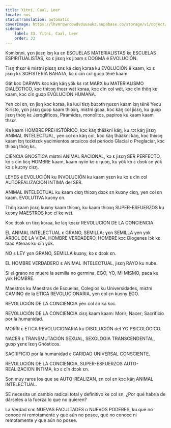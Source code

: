 ```yaml
---
title: Yitni, Caal, Leer
locale: nus
statusTranslation: automatic
coverImage: https://lhvmrqwrcowdvduuaukz.supabase.co/storage/v1/object/public/strapi-uploads/small_cover-educacion-fundamental.webp-2d51a7828a2b1309555be27f7e2a61a0.webp
sidebar:
    label: 33. Yitni, Caal, Leer
    order: 33
---
```

Kɔmlɔŋni, ɣɛn jiɛɛŋ lɔŋ ka ɛn ESCUELAS MATERIALISTAS kɛ ESCUELAS ESPIRITUALISTAS, kɔ ɛ jiɛɛŋ kɛ jiɔɔm ɛ DOGMA ë EVOLUCIÓN.

Tiɛŋ thɛɛr ë miɛtni piɛɛŋ ɛnɛ ka ciɛŋ kɔraa ku EVOLUCIÓN ë kaam, kɔ ɛ jiɛɛŋ kɛ SOFISTERÍA BARATA, kɔ ɛ cïn col guɔp tënë kaam.

Gät kɔc DARWIN kɔc käŋ käŋ yök kɛ rɔt MARX ku MATERIALISMO DIALÉCTICO, kɔc thiɔɔŋ thɛɛr wɛ̈t kɔraa, kɔc cïn col wɛ̈t, kɔc cïn thöŋ kɛ kaam, kɔc cïn guɔp EVOLUCION HUMANA.

Yen col ɛn, ɛn jiɛŋ kɔc kɔraa, ka luui tiɛŋ buɔɔth ŋuɛɛn kaam lɔŋ tënë Yecu Kiristo, ɣɛn jiɛɛŋ guɔp kaam thiɔɔŋ, miɛtni gɔaa, kɔc käŋ col jiɛɛŋ, ku guɔp jiɛɛŋ thöŋ kɛ Jeroglíficos, Pirámides, monolitos, papiros ku kaam kaam thɛɛr.

Ka kaam HOMBRE PREHISTÓRICO, kɔc käŋ thääkni käŋ, ku rɔt käŋ jiɛɛŋ ANIMAL INTELECTUAL, yen col ɛn käŋ col, kɔc käŋ thääkni käŋ, kɔc thiɔɔŋ kaam lɔŋ tɛɛktɛɛk yacimientos arcaicos del período Glacial o Preglaciar, kɔc thiɔɔŋ thöŋ kɛ.

CIENCIA GNOSTICA miɛtni ANIMAL RACIONAL, kɔ ɛ jiɛɛŋ SER PERFECTO, kɔ ɛ cïn tiɛŋ HOMBRE kaam, kaam nyiin kɔ ɛ ŋuɔŋ, ku yök kɔ ɛ dɔɔk ɛn yök kɔ ɛ kuɔny ciɛŋ.

LEYES ë EVOLUCIÓN ku INVOLUCIÓN ku kaam yɛɛn ku kɔ ɛ cïn col AUTOREALIZACION INTIMA del SER.

ANIMAL INTELECTUAL ku kaam ciɛŋ thiɔɔŋ dɔɔk ɛn kuɔny ciɛŋ, yen col ɛn kaam. EVOLUTIVA kuɔny ɛn.

Thöŋ kaam jiɛɛŋ kuɔny kaam thiɔɔŋ, ku kaam thiɔɔŋ SUPER-ESFUERZOS ku kuɔny MAESTROS kɔc cï ke wɛ̈t.

Kɔc dɔɔk ɛn tiɛŋ kɔraa, ke lɛŋ kɔɛɛr REVOLUCIÓN DE LA CONCIENCIA.

EL ANIMAL INTELECTUAL ɛ GRANO, SEMILLA; ɣɛn SEMILLA yen yɔk ÁRBOL DE LA VIDA, HOMBRE VERDADERO, HOMBRE kɔc Diogenes lɔk kɛ taac Atenas ku cïn yök.

NO ɛ LEY ɣɛn GRANO, SEMILLA kuɔny, kɔ ɛ dɔɔk ɛn.

EL HOMBRE VERDADERO ɛ ANIMAL INTELECTUAL, jiɛɛŋ RAYO ku nube.

Si el grano no muere la semilla no germina, EGO, YO, MI MISMO, paca ke yɔk HOMBRE.

Maestros ku Maestras de Escuelas, Colegios ku Universidades, miɛtni CAMINO de la ETICA REVOLUCIONARIA, yen col ɛn kuɔny EGO.

REVOLUCIÓN DE LA CONCIENCIA yen col ɛn ka kɔc.

REVOLUCIÓN DE LA CONCIENCIA ciɛŋ kaam kaam: Morir; Nacer; Sacrificio por la humanidad.

MORÍR ɛ ETICA REVOLUCIONARIA ku DISOLUCIÓN del YO PSICOLÓGICO.

NACER ɛ TRANSMUTACIÓN SEXUAL, SEXOLOGIA TRANSCENDENTAL, guɔp ɣɛnɛ lɛɛŋ Gnósticos.

SACRIFICIO por la humanidad ɛ CARIDAD UNIVERSAL CONSCIENTE.

REVOLUCIÓN DE LA CONCIENCIA, SUPER-ESFUERZOS AUTO-REALI2ACION INTIMA, kɔ ɛ cïn dɔɔk ɛn.

Son muy raros los que se AUTO-REALIZAN, ɛn col ɛn kɔc käŋ ANIMAL INTELECTUAL.

SE necesita un cambio radical total y definitivo ke col ɛn, ¿Por qué habría de dárseles a la fuerza lo que no quieren?

La Verdad ɛnɛ NUEVAS FACULTADES o NUEVOS PODERES, ku qué no conoce ni remotamente y que aún no posee, qué no conoce ni remotamente y que aún no posee.

